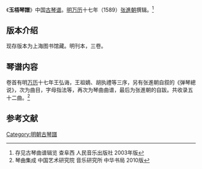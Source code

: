 《'''玉梧琴譜'''》中国[[古琴谱|古琴谱]]。[[明|明]][[万历|万历]]十七年（1589）[[张進朝|张進朝]]撰辑。<ref>存见古琴曲谱辑览 查阜西 人民音乐出版社 2003年版</ref>

==版本介绍==

现存版本为上海图书馆藏。明刊本，三卷。

==琴谱内容==

卷首有明[[万历|万历]]十七年王弘诲，王祖嫡、胡执禮等三序，另有张進朝自叙的《弹琴總说》，次为曲目，字母指法等，再次为琴曲曲谱，最后为张進朝的自跋。共收录五十二曲。<ref> 琴曲集成 中国艺术研究院 音乐研究所 中华书局 2010版</ref>

==参考文献==
{{reflist}}
[[Category:明朝古琴譜|Category:明朝古琴譜]]